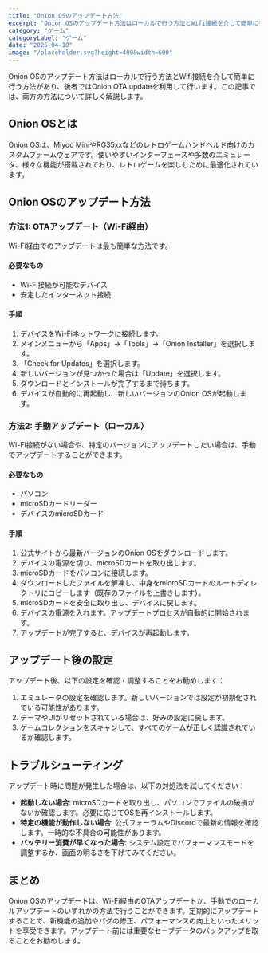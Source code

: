 ```yaml
---
title: "Onion OSのアップデート方法"
excerpt: "Onion OSのアップデート方法はローカルで行う方法とWifi接続を介して簡単に行う方法があり、後者ではOnion OTA updateを利用して行います。"
category: "ゲーム"
categoryLabel: "ゲーム"
date: "2025-04-18"
image: "/placeholder.svg?height=400&width=600"
---
```


Onion OSのアップデート方法はローカルで行う方法とWifi接続を介して簡単に行う方法があり、後者ではOnion OTA updateを利用して行います。この記事では、両方の方法について詳しく解説します。

## Onion OSとは

Onion OSは、Miyoo MiniやRG35xxなどのレトロゲームハンドヘルド向けのカスタムファームウェアです。使いやすいインターフェースや多数のエミュレータ、様々な機能が搭載されており、レトロゲームを楽しむために最適化されています。

## Onion OSのアップデート方法

### 方法1: OTAアップデート（Wi-Fi経由）

Wi-Fi経由でのアップデートは最も簡単な方法です。

#### 必要なもの
- Wi-Fi接続が可能なデバイス
- 安定したインターネット接続

#### 手順
1. デバイスをWi-Fiネットワークに接続します。
2. メインメニューから「Apps」→「Tools」→「Onion Installer」を選択します。
3. 「Check for Updates」を選択します。
4. 新しいバージョンが見つかった場合は「Update」を選択します。
5. ダウンロードとインストールが完了するまで待ちます。
6. デバイスが自動的に再起動し、新しいバージョンのOnion OSが起動します。

### 方法2: 手動アップデート（ローカル）

Wi-Fi接続がない場合や、特定のバージョンにアップデートしたい場合は、手動でアップデートすることができます。

#### 必要なもの
- パソコン
- microSDカードリーダー
- デバイスのmicroSDカード

#### 手順
1. 公式サイトから最新バージョンのOnion OSをダウンロードします。
2. デバイスの電源を切り、microSDカードを取り出します。
3. microSDカードをパソコンに接続します。
4. ダウンロードしたファイルを解凍し、中身をmicroSDカードのルートディレクトリにコピーします（既存のファイルを上書きします）。
5. microSDカードを安全に取り出し、デバイスに戻します。
6. デバイスの電源を入れます。アップデートプロセスが自動的に開始されます。
7. アップデートが完了すると、デバイスが再起動します。

## アップデート後の設定

アップデート後、以下の設定を確認・調整することをお勧めします：

1. エミュレータの設定を確認します。新しいバージョンでは設定が初期化されている可能性があります。
2. テーマやUIがリセットされている場合は、好みの設定に戻します。
3. ゲームコレクションをスキャンして、すべてのゲームが正しく認識されているか確認します。

## トラブルシューティング

アップデート時に問題が発生した場合は、以下の対処法を試してください：

- **起動しない場合**: microSDカードを取り出し、パソコンでファイルの破損がないか確認します。必要に応じてOSを再インストールします。
- **特定の機能が動作しない場合**: 公式フォーラムやDiscordで最新の情報を確認します。一時的な不具合の可能性があります。
- **バッテリー消費が早くなった場合**: システム設定でパフォーマンスモードを調整するか、画面の明るさを下げてみてください。

## まとめ

Onion OSのアップデートは、Wi-Fi経由のOTAアップデートか、手動でのローカルアップデートのいずれかの方法で行うことができます。定期的にアップデートすることで、新機能の追加やバグの修正、パフォーマンスの向上といったメリットを享受できます。アップデート前には重要なセーブデータのバックアップを取ることをお勧めします。
